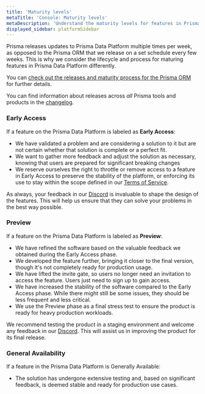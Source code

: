 ```yaml
---
title: 'Maturity levels'
metaTitle: 'Console: Maturity levels'
metaDescription: 'Understand the maturity levels for features in Prisma Data Platform'
displayed_sidebar: platformSidebar
---
```


Prisma releases updates to Prisma Data Platform multiple times per week, as opposed to the Prisma ORM that we release on a set schedule every few weeks. This is why we consider the lifecycle and process for maturing features in Prisma Data Platform differently.

You can [check out the releases and maturity process for the Prisma ORM](/orm/more/releases) for further details.

You can find information about releases across _all_ Prisma tools and products in the [changelog](https://www.prisma.io/changelog).

### Early Access

If a feature on the Prisma Data Platform is labeled as **Early Access**:

- We have validated a problem and are considering a solution to it but are not certain whether that solution is complete or a perfect fit.
- We want to gather more feedback and adjust the solution as necessary, knowing that users are prepared for significant breaking changes
- We reserve ourselves the right to throttle or remove access to a feature in Early Access to preserve the stability of the platform, or enforcing its use to stay within the scope defined in our [Terms of Service](https://pris.ly/terms).

As always, your feedback in our [Discord](https://pris.ly/discord) is invaluable to shape the design of the features. This will help us ensure that they can solve your problems in the best way possible.

### Preview

If a feature on the Prisma Data Platform is labeled as **Preview**:

- We have refined the software based on the valuable feedback we obtained during the Early Access phase.
- We developed the feature further, bringing it closer to the final version, though it's not completely ready for production usage.
- We have lifted the invite gate, so users no longer need an invitation to access the feature. Users just need to sign up to gain access.
- We have increased the stability of the software compared to the Early Access phase. While there might still be some issues, they should be less frequent and less critical.
- We use the Preview phase as a final stress test to ensure the product is ready for heavy production workloads.

We recommend testing the product in a staging environment and welcome any feedback in our [Discord](https://pris.ly/discord). This will assist us in improving the product for its final release.

### General Availability

If a feature in the Prisma Data Platform is Generally Available:

- The solution has undergone extensive testing and, based on significant feedback, is deemed stable and ready for production use cases.
